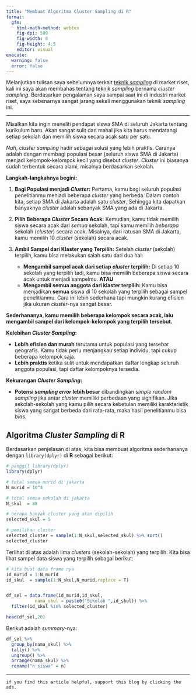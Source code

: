 ```yaml
---
title: "Membuat Algoritma Cluster Sampling di R"
format:
  gfm:
    html-math-method: webtex
    fig-dpi: 500
    fig-width: 8
    fig-height: 4.5
    editor: visual
execute:
  warning: false
  error: false
---
```


Melanjutkan tulisan saya sebelumnya terkait [teknik _sampling_](https://ikanx101.com/blog/sist-samp/) di market riset, kali ini saya akan membahas tentang teknik _sampling_ bernama _cluster sampling_. Berdasarkan pengalaman saya sampai saat ini di industri market riset, saya sebenarnya sangat jarang sekali menggunakan teknik _sampling_ ini.

---

Misalkan kita ingin meneliti pendapat siswa SMA di seluruh Jakarta tentang kurikulum baru. Akan sangat sulit dan mahal jika kita harus mendatangi setiap sekolah dan memilih siswa secara acak satu per satu.

_Nah_, *cluster sampling* hadir sebagai solusi yang lebih praktis. Caranya adalah dengan membagi populasi besar (seluruh siswa SMA di Jakarta) menjadi kelompok-kelompok kecil yang disebut _cluster_. _Cluster_ ini biasanya sudah terbentuk secara alami, misalnya berdasarkan sekolah.

**Langkah-langkahnya begini:**

1.  **Bagi Populasi menjadi _Cluster_:** Pertama, kamu bagi seluruh populasi penelitianmu menjadi beberapa _cluster_ yang berbeda. Dalam contoh kita, setiap SMA di Jakarta adalah satu _cluster_. Sehingga kita dapatkan banyaknya _cluster_ adalah sebanyak SMA yang ada di Jakarta.

2.  **Pilih Beberapa _Cluster_ Secara Acak:** Kemudian, kamu tidak memilih siswa secara acak dari *semua* sekolah, tapi kamu memilih *beberapa* sekolah (_cluster_) secara acak. Misalnya, dari ratusan SMA di Jakarta, kamu memilih 10 _cluster_ (sekolah) secara acak.

3.  **Ambil Sampel dari Klaster yang Terpilih:** Setelah _cluster_ (sekolah) terpilih, kamu bisa melakukan salah satu dari dua hal:
    * **Mengambil sampel acak dari setiap _cluster_ terpilih:** Di setiap 10 sekolah yang terpilih tadi, kamu bisa memilih beberapa siswa secara acak untuk menjadi sampelmu. __ATAU__
    * **Mengambil semua anggota dari klaster terpilih:** Kamu bisa menjadikan **semua** siswa di 10 sekolah yang terpilih sebagai sampel penelitianmu. Cara ini lebih sederhana tapi mungkin kurang efisien jika ukuran _cluster_-nya sangat besar.

**Sederhananya, kamu memilih beberapa kelompok secara acak, lalu mengambil sampel dari kelompok-kelompok yang terpilih tersebut.**

**Kelebihan *Cluster Sampling*:**

* **Lebih efisien dan murah** terutama untuk populasi yang tersebar geografis. Kamu tidak perlu menjangkau setiap individu, tapi cukup beberapa kelompok saja.
* **Lebih praktis** ketika sulit untuk mendapatkan daftar lengkap seluruh anggota populasi, tapi daftar kelompoknya tersedia.

**Kekurangan *Cluster Sampling*:**

* **Potensi *sampling error* lebih besar** dibandingkan *simple random sampling* jika antar _cluster_ memiliki perbedaan yang signifikan. Jika sekolah-sekolah yang kamu pilih secara kebetulan memiliki karakteristik siswa yang sangat berbeda dari rata-rata, maka hasil penelitianmu bisa _bias_.


## Algoritma *Cluster Sampling* di **R**

Berdasarkan penjelasan di atas, kita bisa membuat algoritma sederhananya dengan `library(dplyr)` di **R** sebagai berikut:

```r
# panggil library(dplyr)
library(dplyr)

# total semua murid di jakarta
N_murid = 10^4

# total semua sekolah di jakarta
N_skul  = 80

# berapa banyak cluster yang akan dipilih
selected_skul = 5

# pemilihan cluster
selected_cluster = sample(1:N_skul,selected_skul) %>% sort()
selected_cluster
```

Terlihat di atas adalah lima _clusters_ (sekolah-sekolah) yang terpilih. Kita bisa lihat sampel data siswa yang terpilih sebagai berikut:

```r
# kita buat data frame nya
id_murid = 1:N_murid
id_skul  = sample(1:N_skul,N_murid,replace = T)


df_sel = data.frame(id_murid,id_skul,
           nama_skul = paste0("Sekolah ",id_skul)) %>% 
  filter(id_skul %in% selected_cluster)

head(df_sel,20)
```

Berikut adalah _summary_-nya:

```r
df_sel %>% 
  group_by(nama_skul) %>% 
  tally() %>% 
  ungroup() %>% 
  arrange(nama_skul) %>% 
  rename("n siswa" = n)
```


---

`if you find this article helpful, support this blog by clicking the ads.`

